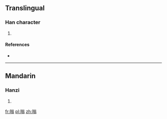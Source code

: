 ==Translingual==

===Han character===
{{Han char|rn=72|rad=日|as=10|sn=14|four=6802<sub>7</sub>|canj=日金戈一 (ACIM)}}

# {{defn|Han|sort=日10}}

====References====
* {{Han ref|kx=0498.480|dkj=14094|dj=0867.260|hdz=21530.130|uh=66A1|ud=26273|bh=E1F6|bd=57846}}

----

==Mandarin==

===Hanzi===
{{cmn-hanzi|pin=[[bó]] ([[bo2]]), [[pù]] ([[pu4]]), [[wěng]] ([[weng3]])|wg=po<sup>2</sup>, p'u<sup>4</sup>, weng<sup>3</sup>}}

# {{defn|lang=cmn|sort=日10}}

[[fr:暡]]
[[pl:暡]]
[[zh:暡]]